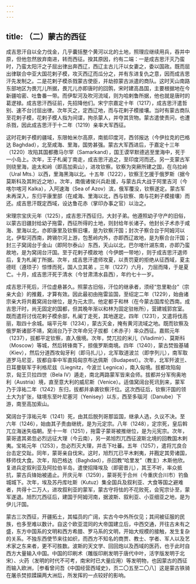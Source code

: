 ```yaml
---
---
---
```

title: （二）蒙古的西征
---



成吉思汗自以全力伐金，几乎囊括整个黄河以北的土地，照理应继续用兵，吞并中原，但他忽然放弃南进，转而西征。揆其原因，约有二端：一是成吉思汗灭乃蛮时，乃蛮太阳汗之子屈出律出奔西辽，西辽主古儿汗以女妻之，委以国政。既而屈出律联合中亚大国花剌子模，攻灭西辽而瓜分之，并有东进复仇之意，因而成吉思汗先发制之。二是花剌子模杀戮蒙古使臣，并劫掠蒙古派遣的商队。这时天山南路东部地区为畏兀儿所据，畏兀儿亦即唐时的回鹘，宋时建高昌国，主要根据地在今新疆哈密、吐鲁番一带。而伊犁河及吹河流域，则为哈剌鲁所据，他也就是唐时的葛逻禄。成吉思汗西征前，先招降他们。宋宁宗嘉定十年（1217），成吉思汗遣哲别、速不台讨屈出律。次年灭之，定西辽地，而与花剌子模接壤。当时有蒙古商队至花剌子模，花剌子模人指为间谍，拘杀蒙人，并夺其货物。蒙古遣使责问，也遭杀戮，因此成吉思汗于十二年（1219）亲率大军西征。

这时花剌子模的疆域，东限帕米尔高原，南抵印度河，西邻报达（今伊拉克的巴格达 Baghdad），北至咸海、里海，国势甚强。蒙古大军西进后，于嘉定十三年（1220）攻陷其国都撒马尔罕（Samarkand），国王谟罕默德逃至里海中，死于一小岛上。次年，王子札阑丁南走，成吉思汗追之，至印度河而还。另一支蒙古军则绕里海，逾太和岭（即高加索山），进攻钦察。钦察为突厥所建之国，在乌拉岭（Ural Mts.）以西，里海黑海以北。十五年（1222），钦察王乞援于俄罗斯（据今莫斯科及其附近之地）。次年，南俄诸侯兴兵赴援，与蒙古兵大战于阿里吉河（今喀尔喀河 Kalka），入阿速海（Sea of Azov）滨，俄军覆没，钦察遂定。蒙古军未再深入，东归平康里部（在咸海、里海以北，西与钦察、南与花剌子模接壤）而还。成吉思汗既定西域，设达鲁花赤（掌印办事之官）以治之。

宋理宗宝庆元年（1225），成吉思汗西征归，大封子弟。他遵照幼子守产的旧俗，以蒙古旧疆封给幼子拖雷，西征所得的土地，则封给年长诸子。他封长子术赤于咸海、里海以北，亦即康里及钦察旧壤，是为钦察汗国；封次子察合台于阿姆河以北，伊犁河西南，跨锡尔河上游，包葱岭内外，亦即西辽故地，是为察合台汗国；封三子窝阔台于金山（即阿尔泰山）东西，天山以北，巴尔喀什湖东南，亦即乃蛮故地，是为窝阔台汗国。至于花剌子模故地（今伊朗一带地），则于成吉思汗退师后，复为札阑丁所据。次年，成吉思汗遣师攻夏，以责罚夏的拒绝从征西域，夏主德旺（遵顼子）惊悸而死，国人立其弟 。三年（1227）六月， 力屈而降，于是夏亡。十月，成吉思汗死于清水（今甘肃清水县西），年约七十一岁。

成吉思汗死后，汗位虚悬甚久。照蒙古旧俗，汗位的继承者，须经“忽里勒台”（宗亲大会）的推戴，才算有效。因此最初由拖雷监国，至绍定二年（1229），始由诸宗亲大将共戴窝阔台继位，是为元太宗。他定都于和林（在今蒙古国库伦西南。成吉思汗时，尚无固定的国都，但其晚年渐以和林为固定驻帐所），营建城郭宫室。既而遣将讨伐花剌子模余部，札阑丁走死，其地遂定。四年（1231），又遣将伐高丽，取四十余城。端平元年（1234），蒙古灭金，掩有黄河流域之地。既而钦察及俄罗斯诸部不靖，窝阔台乃于次年命兄子拔都（术赤子）率众西征。嘉熙元年（1237），拔都平定钦察，直入俄境。次年，焚兀拉的米儿（Vladimir）、莫斯科（Moscow）等城，然后转锋南下，掠俄罗斯南境。四年（1240），蒙古焚毁基辅（Kiev），然后分道西攻匈牙利（即马扎儿），北军取道波兰（即孛列儿），南军取道罗马尼亚，拔都自率中军直捣匈京布达佩斯（Budapest）。次年，北军歼波兰、日耳曼联军于利格尼兹（Liegnitz，今波兰 Legnica），南入匈境。拔都攻陷匈京，匈王贝拉四世（Bela Ⅳ）遁走，南北两路蒙军皆来会师。拔都并分军徇奥地利（Austria）境，直至意大利的威尼斯（Venice）。适值窝阔台死讯到来，蒙军乃于淳祐二年（1242）东归，拔都并承袭钦察汗位。这次西征后，钦察汗国的领土大为扩张，辖境东至叶尼塞河（Yenisey）以东，西至多瑙河（Danube）下游，南至高加索山。

窝阔台于淳祐元年（1241）死，由其后脱列哥那监国，继承人选，久议不决。至六年（1246），始由其子贵由继统，是为元定宗。八年（1248），定宗死，皇后斡兀立海迷失临朝。至十一年（1251），拖雷子蒙哥被推继位，是为元宪宗。次年，蒙哥遣其弟忽必烈远征大理（今云南），另一弟旭烈兀西征波斯北境的回教国木剌夷。宝祐元年（1253），忽必烈灭大理，并击下吐蕃。五年（1257），遣将兀良合台击定交趾。同年，蒙哥亲自伐宋。这时，旭烈兀已平木剌夷，并戡定其旁诸国，移师伐大食。次年，陷巴格达（Baghdad），杀回教“哈里发”（教主）木斯他欣。复进兵定叙利亚及阿拉伯半岛，遣使招降埃及（即密昔儿），其王不听，率众抵抗，蒙古兵锋始被遏止。开庆元年（1259），蒙哥死于合州（今重庆合川市）钓鱼城城下。次年，埃及苏丹库吐斯（Kutuz）集全国兵及叙利亚、大食等国之避难者，共得十二万人，进攻叙利亚的蒙军，蒙古守将怯的不花败死，会宪宗讣至，蒙军遂退。旭烈兀西征后，建国于阿姆河南，据波斯、叙利亚、小亚细亚之地，是为伊儿汗国。

蒙古三次西征，开疆拓土，其幅员的广阔，实古今中外所仅见；其间被征服的民族，也多至难以数计。自这个欧亚混同的大帝国建立后，中西交通，开往古未有之盛，东方中国系的文明和西方希腊、罗马系的文明，开始大规模的接触，发生复杂的关系。不独东西使节来往如织，而西方不知名的商贾、教士、学者、军人以及艺术家之东来者，更不可胜数。波斯的天文学、回回炮以及西域的医药，也于此时自西方大量输入中国。中国的印刷术（雕版印刷发明于唐代中叶，活字版发明于北宋）、火药（发明的时代不可考，南宋时已大量应用）等发明物，也因蒙古的西征而输入欧洲，［参看曾问吾《中国经营西域史》，页二〇五至二〇八］这是蒙古铁骑在屠杀焚掠蹂躏两大洲后，所发挥的一点较好的影响。